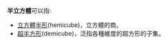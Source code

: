 '''半立方體'''可以指:
*[[立方體半形|立方體半形]](hemicube)，立方體的商。
*[[超半方形|超半方形]](demicube)，泛指各種維度的超方形的子集。
{{disambig}}
